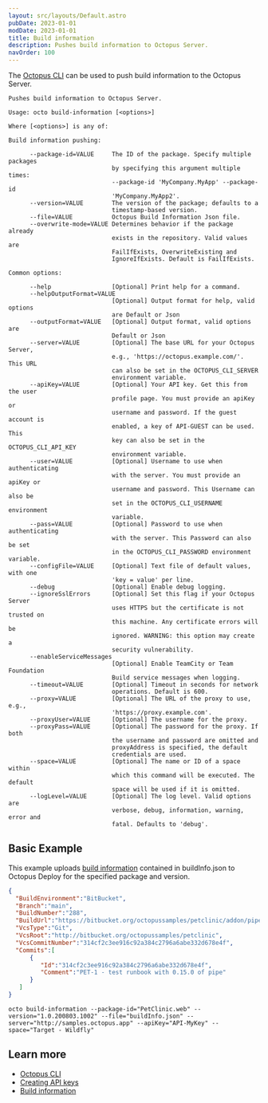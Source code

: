 ```yaml
---
layout: src/layouts/Default.astro
pubDate: 2023-01-01
modDate: 2023-01-01
title: Build information
description: Pushes build information to Octopus Server.
navOrder: 100
---
```


The [Octopus CLI](/docs/octopus-rest-api/octopus-cli) can be used to push build information to the Octopus Server.

```
Pushes build information to Octopus Server.

Usage: octo build-information [<options>]

Where [<options>] is any of:

Build information pushing:

      --package-id=VALUE     The ID of the package. Specify multiple packages
                             by specifying this argument multiple times:
                             --package-id 'MyCompany.MyApp' --package-id
                             'MyCompany.MyApp2'.
      --version=VALUE        The version of the package; defaults to a
                             timestamp-based version.
      --file=VALUE           Octopus Build Information Json file.
      --overwrite-mode=VALUE Determines behavior if the package already
                             exists in the repository. Valid values are
                             FailIfExists, OverwriteExisting and
                             IgnoreIfExists. Default is FailIfExists.

Common options:

      --help                 [Optional] Print help for a command.
      --helpOutputFormat=VALUE
                             [Optional] Output format for help, valid options
                             are Default or Json
      --outputFormat=VALUE   [Optional] Output format, valid options are
                             Default or Json
      --server=VALUE         [Optional] The base URL for your Octopus Server,
                             e.g., 'https://octopus.example.com/'. This URL
                             can also be set in the OCTOPUS_CLI_SERVER
                             environment variable.
      --apiKey=VALUE         [Optional] Your API key. Get this from the user
                             profile page. You must provide an apiKey or
                             username and password. If the guest account is
                             enabled, a key of API-GUEST can be used. This
                             key can also be set in the OCTOPUS_CLI_API_KEY
                             environment variable.
      --user=VALUE           [Optional] Username to use when authenticating
                             with the server. You must provide an apiKey or
                             username and password. This Username can also be
                             set in the OCTOPUS_CLI_USERNAME environment
                             variable.
      --pass=VALUE           [Optional] Password to use when authenticating
                             with the server. This Password can also be set
                             in the OCTOPUS_CLI_PASSWORD environment variable.
      --configFile=VALUE     [Optional] Text file of default values, with one
                             'key = value' per line.
      --debug                [Optional] Enable debug logging.
      --ignoreSslErrors      [Optional] Set this flag if your Octopus Server
                             uses HTTPS but the certificate is not trusted on
                             this machine. Any certificate errors will be
                             ignored. WARNING: this option may create a
                             security vulnerability.
      --enableServiceMessages
                             [Optional] Enable TeamCity or Team Foundation
                             Build service messages when logging.
      --timeout=VALUE        [Optional] Timeout in seconds for network
                             operations. Default is 600.
      --proxy=VALUE          [Optional] The URL of the proxy to use, e.g.,
                             'https://proxy.example.com'.
      --proxyUser=VALUE      [Optional] The username for the proxy.
      --proxyPass=VALUE      [Optional] The password for the proxy. If both
                             the username and password are omitted and
                             proxyAddress is specified, the default
                             credentials are used.
      --space=VALUE          [Optional] The name or ID of a space within
                             which this command will be executed. The default
                             space will be used if it is omitted.
      --logLevel=VALUE       [Optional] The log level. Valid options are
                             verbose, debug, information, warning, error and
                             fatal. Defaults to 'debug'.
```

## Basic Example

<SamplesInstance />

This example uploads [build information](/docs/packaging-applications/build-servers/build-information) contained in buildInfo.json to Octopus Deploy for the specified package and version.

```json
{
  "BuildEnvironment":"BitBucket",
  "Branch":"main",
  "BuildNumber":"288",
  "BuildUrl":"https://bitbucket.org/octopussamples/petclinic/addon/pipelines/home#!/results/288",
  "VcsType":"Git",
  "VcsRoot":"http://bitbucket.org/octopussamples/petclinic",
  "VcsCommitNumber":"314cf2c3ee916c92a384c2796a6abe332d678e4f",
  "Commits":[
      {
         "Id":"314cf2c3ee916c92a384c2796a6abe332d678e4f",
         "Comment":"PET-1 - test runbook with 0.15.0 of pipe"
      }
   ]
}
```

```
octo build-information --package-id="PetClinic.web" --version="1.0.200803.1002" --file="buildInfo.json" --server="http://samples.octopus.app" --apiKey="API-MyKey" --space="Target - Wildfly"
```

## Learn more

- [Octopus CLI](/docs/octopus-rest-api/octopus-cli)
- [Creating API keys](/docs/octopus-rest-api/how-to-create-an-api-key)
- [Build information](/docs/packaging-applications/build-servers/build-information)
